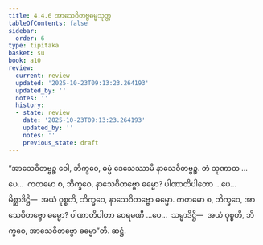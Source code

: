 ```yaml
---
title: 4.4.6 အာသေဝိတဗ္ဗဓမ္မသုတ္တ
tableOfContents: false
sidebar:
  order: 6
type: tipitaka
basket: su
book: a10
review:
  current: review
  updated: '2025-10-23T09:13:23.264193'
  updated_by: ''
  notes: ''
  history:
  - state: review
    date: '2025-10-23T09:13:23.264193'
    updated_by: ''
    notes: ''
    previous_state: draft
---
```



<ReviewStatus review={frontmatter.review} showDetails={true} />

<HypothesisAnnotation frontmatter={frontmatter} />

<DynamicBreadcrumb />

<Division number="194" book="a10" e="ch" v="17" p="486">

<Paragraph number="1370" book="a10">
“အာသေဝိတဗ္ဗဉ္စ ဝေါ, ဘိက္ခဝေ, ဓမ္မံ ဒေသေဿာမိ နာသေဝိတဗ္ဗဉ္စ. တံ သုဏာထ …ပေ…  ကတမော စ, ဘိက္ခဝေ, နာသေဝိတဗ္ဗော ဓမ္မော? ပါဏာတိပါတော …ပေ…  မိစ္ဆာဒိဋ္ဌိ—  အယံ ဝုစ္စတိ, ဘိက္ခဝေ, နာသေဝိတဗ္ဗော ဓမ္မော.
</Paragraph>

<Paragraph number="1371" book="a10">
ကတမော စ, ဘိက္ခဝေ, အာသေဝိတဗ္ဗော ဓမ္မော? ပါဏာတိပါတာ ဝေရမဏီ …ပေ…  သမ္မာဒိဋ္ဌိ—  အယံ ဝုစ္စတိ, ဘိက္ခဝေ, အာသေဝိတဗ္ဗော ဓမ္မော”တိ.

</Paragraph>
</Division>

<Paragraph number="1372" type="center" book="a10">
ဆဋ္ဌံ.
</Paragraph>